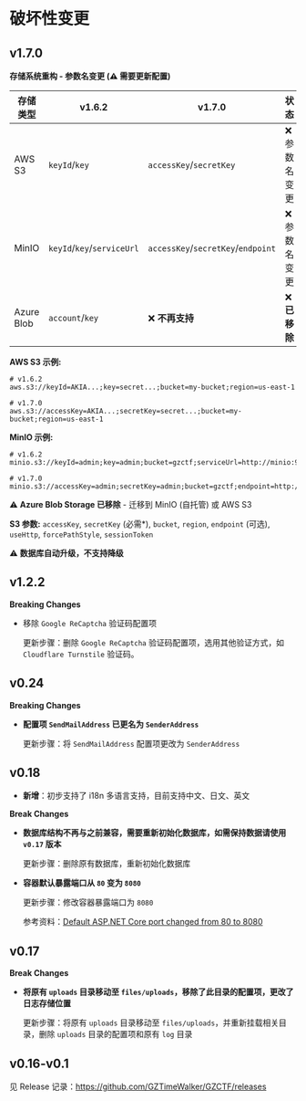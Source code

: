 # 破坏性变更

## v1.7.0

**存储系统重构 - 参数名变更 (⚠️ 需要更新配置)**

| 存储类型 | v1.6.2 | v1.7.0 | 状态 |
|--------|--------|--------|------|
| AWS S3 | `keyId`/`key` | `accessKey`/`secretKey` | ❌ 参数名变更 |
| MinIO | `keyId`/`key`/`serviceUrl` | `accessKey`/`secretKey`/`endpoint` | ❌ 参数名变更 |
| Azure Blob | `account`/`key` | ❌ **不再支持** | ❌ **已移除** |

**AWS S3 示例:**
```
# v1.6.2
aws.s3://keyId=AKIA...;key=secret...;bucket=my-bucket;region=us-east-1

# v1.7.0
aws.s3://accessKey=AKIA...;secretKey=secret...;bucket=my-bucket;region=us-east-1
```

**MinIO 示例:**
```
# v1.6.2
minio.s3://keyId=admin;key=admin;bucket=gzctf;serviceUrl=http://minio:9000

# v1.7.0
minio.s3://accessKey=admin;secretKey=admin;bucket=gzctf;endpoint=http://minio:9000;forcePathStyle=true
```

⚠️ **Azure Blob Storage 已移除** - 迁移到 MinIO (自托管) 或 AWS S3

**S3 参数:** `accessKey`, `secretKey` (必需*), `bucket`, `region`, `endpoint` (可选), `useHttp`, `forcePathStyle`, `sessionToken`

⚠️ **数据库自动升级，不支持降级**

## v1.2.2

**Breaking Changes**

- 移除 `Google ReCaptcha` 验证码配置项

  更新步骤：删除 `Google ReCaptcha` 验证码配置项，选用其他验证方式，如 `Cloudflare Turnstile` 验证码。

## v0.24

**Breaking Changes**

- **配置项 `SendMailAddress` 已更名为 `SenderAddress`**

  更新步骤：将 `SendMailAddress` 配置项更改为 `SenderAddress`

## v0.18

- **新增**：初步支持了 i18n 多语言支持，目前支持中文、日文、英文

**Break Changes**

- **数据库结构不再与之前兼容，需要重新初始化数据库，如需保持数据请使用 `v0.17` 版本**

  更新步骤：删除原有数据库，重新初始化数据库

- **容器默认暴露端口从 `80` 变为 `8080`**

  更新步骤：修改容器暴露端口为 `8080`

  参考资料：[Default ASP.NET Core port changed from 80 to 8080](https://learn.microsoft.com/en-us/dotnet/core/compatibility/containers/8.0/aspnet-port)

## v0.17

**Break Changes**

- **将原有 `uploads` 目录移动至 `files/uploads`，移除了此目录的配置项，更改了日志存储位置**

  更新步骤：将原有 `uploads` 目录移动至 `files/uploads`，并重新挂载相关目录，删除 `uploads` 目录的配置项和原有 `log` 目录

## v0.16-v0.1

见 Release 记录：https://github.com/GZTimeWalker/GZCTF/releases

